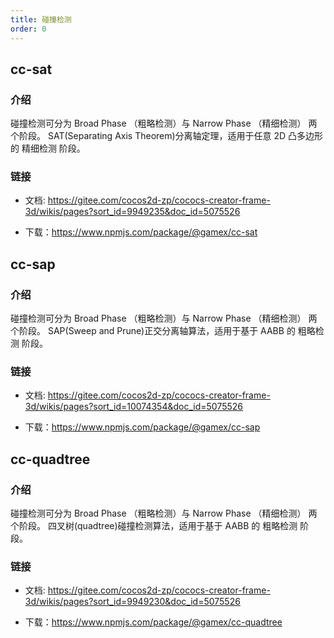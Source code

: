 ```yaml
---
title: 碰撞检测
order: 0
---
```


## cc-sat

### 介绍

碰撞检测可分为 Broad Phase （粗略检测）与 Narrow Phase （精细检测） 两个阶段。
SAT(Separating Axis Theorem)分离轴定理，适用于任意 2D 凸多边形的 精细检测 阶段。

### 链接

-   文档: https://gitee.com/cocos2d-zp/cococs-creator-frame-3d/wikis/pages?sort_id=9949235&doc_id=5075526

-   下载：https://www.npmjs.com/package/@gamex/cc-sat

## cc-sap

### 介绍

碰撞检测可分为 Broad Phase （粗略检测）与 Narrow Phase （精细检测） 两个阶段。
SAP(Sweep and Prune)正交分离轴算法，适用于基于 AABB 的 粗略检测 阶段。

### 链接

-   文档: https://gitee.com/cocos2d-zp/cococs-creator-frame-3d/wikis/pages?sort_id=10074354&doc_id=5075526

-   下载：https://www.npmjs.com/package/@gamex/cc-sap

## cc-quadtree

### 介绍

碰撞检测可分为 Broad Phase （粗略检测）与 Narrow Phase （精细检测） 两个阶段。
四叉树(quadtree)碰撞检测算法，适用于基于 AABB 的 粗略检测 阶段。

### 链接

-   文档: https://gitee.com/cocos2d-zp/cococs-creator-frame-3d/wikis/pages?sort_id=9949230&doc_id=5075526

-   下载：https://www.npmjs.com/package/@gamex/cc-quadtree
